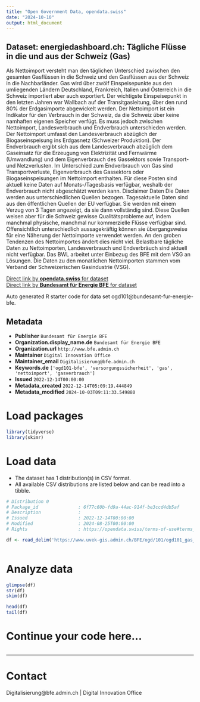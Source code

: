 ```yaml
---
title: "Open Government Data, opendata.swiss"
date: "2024-10-10"
output: html_document
---
```


## Dataset: energiedashboard.ch: Tägliche Flüsse in die und aus der Schweiz (Gas)

Als Nettoimport versteht man den täglichen Unterschied zwischen den gesamten Gasflüssen in die Schweiz und den Gasflüssen aus der Schweiz in die Nachbarländer. Gas wird über zwölf Einspeisepunkte aus den umliegenden Ländern Deutschland, Frankreich, Italien und Österreich in die Schweiz importiert aber auch exportiert. Der wichtigste Einspeisepunkt in den letzten Jahren war Wallbach auf der Transitgasleitung, über den rund 80% der Erdgasimporte abgewickelt werden. Der Nettoimport ist ein Indikator für den Verbrauch in der Schweiz, da die Schweiz über keine namhaften eigenen Speicher verfügt. Es muss jedoch zwischen Nettoimport, Landesverbrauch und Endverbrauch unterschieden werden. Der Nettoimport umfasst den Landesverbrauch abzüglich der Biogaseinspeisung ins Erdgasnetz (Schweizer Produktion). Der Endverbrauch ergibt sich aus dem Landesverbrauch abzüglich dem Gaseinsatz für die Erzeugung von Elektrizität und Fernwärme (Umwandlung) und dem Eigenverbrauch des Gassektors sowie Transport- und Netzverlusten. Im Unterschied zum Endverbrauch von Gas sind Transportverluste, Eigenverbrauch des Gassektors oder Biogaseinspeisungen im Nettoimport enthalten. Für diese Posten sind aktuell keine Daten auf Monats-/Tagesbasis verfügbar, weshalb der Endverbrauch nicht abgeschätzt werden kann. Disclaimer Daten Die Daten werden aus unterschiedlichen Quellen bezogen. Tagesaktuelle Daten sind aus den öffentlichen Quellen der EU verfügbar. Sie werden mit einem Verzug von 3 Tagen angezeigt, da sie dann vollständig sind. Diese Quellen weisen aber für die Schweiz gewisse Qualitätsprobleme auf, indem manchmal physische, manchmal nur kommerzielle Flüsse verfügbar sind. Offensichtlich unterschiedlich aussagekräftig können sie übergangsweise für eine Näherung der Nettoimporte verwendet werden. An den groben Tendenzen des Nettoimportes ändert dies nicht viel. Belastbare tägliche Daten zu Nettoimporten, Landesverbrauch und Endverbräuch sind aktuell nicht verfügbar. Das BWL arbeitet unter Einbezug des BFE mit dem VSG an Lösungen. Die Daten zu den monatlichen Nettoimporten stammen vom Verband der Schweizerischen Gasindustrie (VSG).

[Direct link by **opendata.swiss** for dataset](https://opendata.swiss/de/dataset/energiedashboard-ch-tagliche-flusse-in-die-und-aus-der-schweiz-gas)<br>
[Direct link by **Bundesamt für Energie BFE** for dataset](https://energiedashboard.ch)

Auto generated R starter code for data set ogd101@bundesamt-fur-energie-bfe.

## Metadata

- **Publisher** `Bundesamt für Energie BFE`
- **Organization.display_name.de** `Bundesamt für Energie BFE`
- **Organization.url** `http://www.bfe.admin.ch`
- **Maintainer** `Digital Innovation Office`
- **Maintainer_email** `Digitalisierung@bfe.admin.ch`
- **Keywords.de** `['ogd101-bfe', 'versorgungssicherheit', 'gas', 'nettoimport', 'gasverbrauch']`
- **Issued** `2022-12-14T00:00:00`
- **Metadata_created** `2022-12-14T05:09:19.444849`
- **Metadata_modified** `2024-10-03T09:11:33.549880`


# Load packages

```r

library(tidyverse)
library(skimr)

```

# Load data

-   The dataset has 1 distribution(s) in CSV format.
-   All available CSV distributions are listed below and can be read into a tibble.

```r

# Distribution 0
# Package_id               : 6f77c60b-fd9a-44ac-914f-be3ccd4db5af
# Description              : 
# Issued                   : 2022-12-14T00:00:00
# Modified                 : 2024-08-25T00:00:00
# Rights                   : https://opendata.swiss/terms-of-use#terms_by

df <- read_delim('https://www.uvek-gis.admin.ch/BFE/ogd/101/ogd101_gas_import_export.csv')



```

# Analyze data

```r

glimpse(df)
str(df)
skim(df)

head(df)
tail(df)

```

# Continue your code here...

```r

```

------------------------------------------------------------------------

# Contact

Digitalisierung@bfe.admin.ch | Digital Innovation Office

